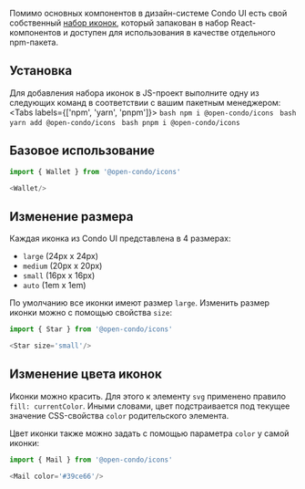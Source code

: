 Помимо основных компонентов в дизайн-системе Condo UI есть свой собственный [набор иконок](https://condo.d.doma.ai/ui/index.html?path=/story/icons--icons),
который запакован в набор React-компонентов и доступен для использования в качестве отдельного npm-пакета.

## Установка
Для добавления набора иконок в JS-проект выполните одну из следующих команд в соответствии с вашим пакетным менеджером:
<Tabs labels={['npm', 'yarn', 'pnpm']}>
    ```bash
    npm i @open-condo/icons
    ```
    ```bash
    yarn add @open-condo/icons
    ```
    ```bash
    pnpm i @open-condo/icons
    ```
</Tabs>

## Базовое использование
```typescript jsx
import { Wallet } from '@open-condo/icons'

<Wallet/>
```

## Изменение размера
Каждая иконка из Condo UI представлена в 4 размерах:

- `large` (24px x 24px)
- `medium` (20px x 20px)
- `small` (16px x 16px)
- `auto` (1em x 1em)

По умолчанию все иконки имеют размер `large`. Изменить размер иконки можно с помощью свойства `size`:
```typescript jsx
import { Star } from '@open-condo/icons'

<Star size='small'/>
```

## Изменение цвета иконок
Иконки можно красить.
Для этого к элементу `svg` применено правило `fill: currentColor`.
Иными словами, цвет подстраивается под текущее значение CSS-свойства `color` родительского элемента.

Цвет иконки также можно задать с помощью параметра `color` у самой иконки:
```typescript jsx
import { Mail } from '@open-condo/icons'

<Mail color='#39ce66'/>
```
